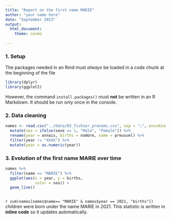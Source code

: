 ```yaml
---
title: "Report on the first name MARIE"
author: "your name here"
date: "September 2023"
output: 
  html_document:
    theme: cosmo
  
---
```

### 1. Setup
The packages needed in an Rmd must *always* be loaded in a code chunk at the beginning of the file
```r
library(dplyr)
library(ggplot2)
```
However, the command `install.packages()` must **not** be written in an R Markdown. It should be run only once in the console. 

### 2. Data cleaning
```r
names <- read.csv("../data/03_fichier_prenoms.csv", sep = ";", encoding = "UTF-8") %>% 
  mutate(sex = ifelse(sexe == 1, "Male", "Female")) %>% 
  rename(year = annais, births = nombre, name = preusuel) %>% 
  filter(year != "XXXX") %>% 
  mutate(year = as.numeric(year))
```

### 3. Evolution of the first name MARIE over time 
```r
names %>% 
  filter(name == "MARIE") %>% 
  ggplot(aes(x = year, y = births,
             color = sex)) +
  geom_line()
        
```

`r sum(names[names$name== "MARIE" & names$year == 2021, "births"])` children were born under the name MARIE in 2021. This statistic is written in **inline code** so it updates automatically. 

